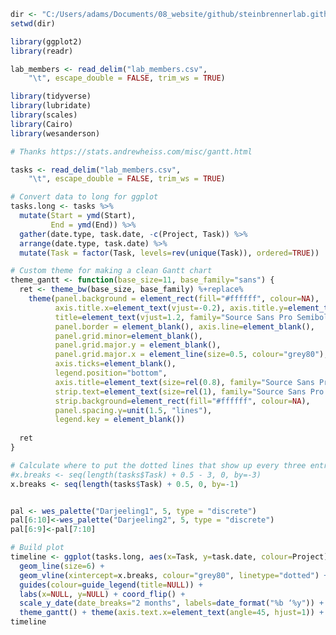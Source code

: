 ```r

dir <- "C:/Users/adams/Documents/08_website/github/steinbrennerlab.github.io"
setwd(dir)

library(ggplot2)
library(readr)
```

```r
lab_members <- read_delim("lab_members.csv", 
    "\t", escape_double = FALSE, trim_ws = TRUE)

```

```r
library(tidyverse)
library(lubridate)
library(scales)
library(Cairo)
library(wesanderson)

```

```r

# Thanks https://stats.andrewheiss.com/misc/gantt.html

tasks <- read_delim("lab_members.csv", 
    "\t", escape_double = FALSE, trim_ws = TRUE)

# Convert data to long for ggplot
tasks.long <- tasks %>%
  mutate(Start = ymd(Start),
         End = ymd(End)) %>%
  gather(date.type, task.date, -c(Project, Task)) %>%
  arrange(date.type, task.date) %>%
  mutate(Task = factor(Task, levels=rev(unique(Task)), ordered=TRUE))

# Custom theme for making a clean Gantt chart
theme_gantt <- function(base_size=11, base_family="sans") {
  ret <- theme_bw(base_size, base_family) %+replace%
    theme(panel.background = element_rect(fill="#ffffff", colour=NA),
          axis.title.x=element_text(vjust=-0.2), axis.title.y=element_text(vjust=1.5),
          title=element_text(vjust=1.2, family="Source Sans Pro Semibold"),
          panel.border = element_blank(), axis.line=element_blank(),
          panel.grid.minor=element_blank(),
          panel.grid.major.y = element_blank(),
          panel.grid.major.x = element_line(size=0.5, colour="grey80"),
          axis.ticks=element_blank(),
          legend.position="bottom", 
          axis.title=element_text(size=rel(0.8), family="Source Sans Pro Semibold"),
          strip.text=element_text(size=rel(1), family="Source Sans Pro Semibold"),
          strip.background=element_rect(fill="#ffffff", colour=NA),
          panel.spacing.y=unit(1.5, "lines"),
          legend.key = element_blank())
  
  ret
}

# Calculate where to put the dotted lines that show up every three entries
#x.breaks <- seq(length(tasks$Task) + 0.5 - 3, 0, by=-3)
x.breaks <- seq(length(tasks$Task) + 0.5, 0, by=-1)


pal <- wes_palette("Darjeeling1", 5, type = "discrete")
pal[6:10]<-wes_palette("Darjeeling2", 5, type = "discrete")
pal[6:9]<-pal[7:10]

# Build plot
timeline <- ggplot(tasks.long, aes(x=Task, y=task.date, colour=Project)) + 
  geom_line(size=6) + 
  geom_vline(xintercept=x.breaks, colour="grey80", linetype="dotted") + 
  guides(colour=guide_legend(title=NULL)) +
  labs(x=NULL, y=NULL) + coord_flip() +
  scale_y_date(date_breaks="2 months", labels=date_format("%b ‘%y")) +
  theme_gantt() + theme(axis.text.x=element_text(angle=45, hjust=1)) + scale_color_manual(values=pal) +ggtitle("Steinbrenner Lab")
timeline

```


